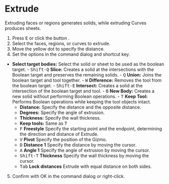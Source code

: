 
# Extrude

<Reference shortcut="E" command="Extrude" button="Right of Command Bar" />

Extruding faces or regions generates solids, while extruding Curves produces sheets.

1. Press <kbd>E</kbd> or click the button <ButtonIcon type="button-extrude" />.
2. Select the faces, regions, or curves to extrude. 
3. Move the yellow dot to specify the distance.
4. Set the options in the command dialog and shortcut key.
- **Select target bodies:** Select the solid or sheet to be used as the boolean target.
      - <kbd>Shift-Q</kbd> **Slice:** Creates a solid at the intersections with the Boolean target and preserves the remaining solids.
      - <kbd>Q</kbd> **Union:** Joins the boolean target and tool together.
      - <kbd>W</kbd> **Difference:** Removes the tool from the boolean target.
      - <kbd>Shift-E</kbd> **Intersect:** Creates a solid at the intersection of the boolean target and tool.
      - <kbd>B</kbd> **New Body:** Creates a new solid without performing Boolean operations.
      - <kbd>T</kbd> **Keep Tool:** Performs Boolean operations while keeping the tool objects intact.
   - **Distance:** Specify the distance and the opposite distance.
   - **Degrees:** Specify the angle of extrusion.
   - **Thickness:** Specify the wall thickness.
   - **Keep tools:** Same as <kbd>T</kbd>
   - <kbd>F</kbd> **Freestyle** Specify the starting point and the endpoint, determining the direction and distance of Extrude.
   - <kbd>V</kbd> **Pivot** Specify the position of the Gizmo. 
   - <kbd>D</kbd> **Distance 1** Specify the distance by moving the cursor.
   - <kbd>A</kbd> **Angle 1** Specify the angle of extrusion by moving the cursor.
   - <kbd>Shift-T</kbd> **Thickness** Specify the wall thickness by moving the cursor.
   - <kbd>Tab</kbd> **Lock distances** Extrude with equal distance on both sides.
5. Confirm with OK in the command dialog or right-click.

